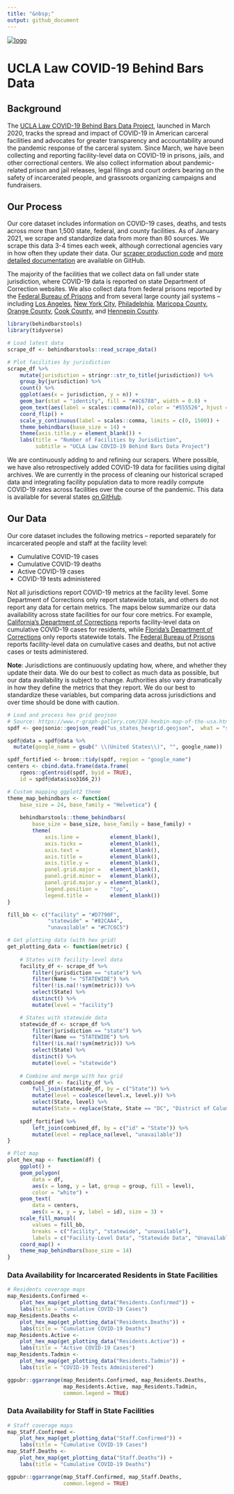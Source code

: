 ```yaml
---
title: "&nbsp;"
output: github_document
---
```


[![logo](logo.svg)](https://uclacovidbehindbars.org/)

# UCLA Law COVID-19 Behind Bars Data 

## Background 
The [UCLA Law COVID-19 Behind Bars Data Project](https://uclacovidbehindbars.org/), launched in March 2020, tracks the spread and impact of COVID-19 in American carceral facilities and advocates for greater transparency and accountability around the pandemic response of the carceral system. Since March, we have been collecting and reporting facility-level data on COVID-19 in prisons, jails, and other correctional centers. We also collect information about pandemic-related prison and jail releases, legal filings and court orders bearing on the safety of incarcerated people, and grassroots organizing campaigns and fundraisers.

## Our Process  
Our core dataset includes information on COVID-19 cases, deaths, and tests across more than 1,500 state, federal, and county facilities. As of January 2021, we scrape and standardize data from more than 80 sources. We scrape this data 3-4 times each week, although correctional agencies vary in how often they update their data. Our [scraper production code](https://github.com/uclalawcovid19behindbars/covid19_behind_bars_scrapers) and [more detailed documentation](https://github.com/uclalawcovid19behindbars/covid19_behind_bars_scrapers) are available on GitHub. 

The majority of the facilities that we collect data on fall under state jurisdiction, where COVID-19 data is reported on state Department of Correction websites. We also collect data from federal prisons reported by the [Federal Bureau of Prisons](https://www.bop.gov/coronavirus/) and from several large county jail systems – including [Los Angeles](https://lasd.org/covid19updates/), [New York City](https://doccs.ny.gov/doccs-covid-19-report), [Philadelphia](https://www.phila.gov/programs/coronavirus-disease-2019-covid-19/testing-and-data/#/philadelphia-prisons-covid-19-data), [Maricopa County](https://www.maricopa.gov/5574/COVID-19-in-County-Jails), [Orange County](https://ocsheriff.gov/about-ocsd/covid-19/covid-19-oc-jails), [Cook County](https://www.cookcountysheriff.org/covid-19-cases-at-ccdoc/), and [Hennepin County](https://www.hennepinsheriff.org/jail-warrants/jail-information/COVID-19).  

``` r
library(behindbarstools)
library(tidyverse)
```

``` r
# Load latest data 
scrape_df <- behindbarstools::read_scrape_data()
```

``` r
# Plot facilities by jurisdiction 
scrape_df %>% 
    mutate(jurisdiction = stringr::str_to_title(jurisdiction)) %>% 
    group_by(jurisdiction) %>% 
    count() %>% 
    ggplot(aes(x = jurisdiction, y = n)) + 
    geom_bar(stat = "identity", fill = "#4C6788", width = 0.8) + 
    geom_text(aes(label = scales::comma(n)), color = "#555526", hjust = -0.2, vjust = -0.5) + 
    coord_flip() + 
    scale_y_continuous(label = scales::comma, limits = c(0, 1500)) + 
    theme_behindbars(base_size = 14) + 
    theme(axis.title.y = element_blank()) + 
    labs(title = "Number of Facilities by Jurisdiction", 
         subtitle = "UCLA Law COVID-19 Behind Bars Data Project")
```

We are continuously adding to and refining our scrapers. Where possible, we have also retrospectively added COVID-19 data for facilities using digital archives. We are currently in the process of cleaning our historical scraped data and integrating facility population data to more readily compute COVID-19 rates across facilities over the course of the pandemic. This data is available for several states [on GitHub](https://github.com/uclalawcovid19behindbars/historical-data/tree/main/data). 

## Our Data 
Our core dataset includes the following metrics – reported separately for incarcerated people and staff at the facility level: 

* Cumulative COVID-19 cases 
* Cumulative COVID-19 deaths 
* Active COVID-19 cases 
* COVID-19 tests administered 

Not all jurisdictions report COVID-19 metrics at the facility level. Some Department of Corrections only report statewide totals, and others do not report any data for certain metrics. The maps below summarize our data availability across state facilities for our four core metrics. For example, [California's Department of Corrections](https://www.cdcr.ca.gov/covid19/population-status-tracking/) reports facility-level data on cumulative COVID-19 cases for residents, while [Florida's Department of Corrections](http://www.dc.state.fl.us/comm/covid-19.html) only reports statewide totals. The [Federal Bureau of Prisons](https://www.bop.gov/coronavirus/) reports facility-level data on cumulative cases and deaths, but not active cases or tests administered. 

**Note**: Jurisdictions are continuously updating how, where, and whether they update their data. We do our best to collect as much data as possible, but our data availability is subject to change. Authorities also vary dramatically in how they define the metrics that they report. We do our best to standardize these variables, but comparing data across jurisdictions and over time should be done with caution.

``` r
# Load and process hex grid geojson 
# Source: https://www.r-graph-gallery.com/328-hexbin-map-of-the-usa.html
spdf <- geojsonio::geojson_read("us_states_hexgrid.geojson",  what = "sp")

spdf@data = spdf@data %>% 
  mutate(google_name = gsub(" \\(United States\\)", "", google_name))

spdf_fortified <- broom::tidy(spdf, region = "google_name")
centers <- cbind.data.frame(data.frame(
    rgeos::gCentroid(spdf, byid = TRUE), 
    id = spdf@data$iso3166_2))

# Custom mapping ggplot2 theme 
theme_map_behindbars <- function(
    base_size = 24, base_family = "Helvetica") {
    
    behindbarstools::theme_behindbars(
        base_size = base_size, base_family = base_family) + 
        theme(
            axis.line =          element_blank(), 
            axis.ticks =         element_blank(), 
            axis.text =          element_blank(),
            axis.title =         element_blank(), 
            axis.title.y =       element_blank(), 
            panel.grid.major =   element_blank(), 
            panel.grid.minor =   element_blank(), 
            panel.grid.major.y = element_blank(), 
            legend.position =    "top", 
            legend.title =       element_blank())
}

fill_bb <- c("facility" = "#D7790F", 
             "statewide" = "#82CAA4", 
             "unavailable" = "#C7C6C5")

# Get plotting data (with hex grid) 
get_plotting_data <- function(metric) {
    
    # States with facility-level data 
    facility_df <- scrape_df %>% 
        filter(jurisdiction == "state") %>% 
        filter(Name != "STATEWIDE") %>% 
        filter(!is.na(!!sym(metric))) %>% 
        select(State) %>% 
        distinct() %>% 
        mutate(level = "facility")

    # States with statewide data 
    statewide_df <- scrape_df %>% 
        filter(jurisdiction == "state") %>% 
        filter(Name == "STATEWIDE") %>% 
        filter(!is.na(!!sym(metric))) %>% 
        select(State) %>% 
        distinct() %>% 
        mutate(level = "statewide")
    
    # Combine and merge with hex grid 
    combined_df <- facility_df %>% 
        full_join(statewide_df, by = c("State")) %>% 
        mutate(level = coalesce(level.x, level.y)) %>% 
        select(State, level) %>% 
        mutate(State = replace(State, State == "DC", "District of Columbia"))
    
    spdf_fortified %>% 
        left_join(combined_df, by = c("id" = "State")) %>% 
        mutate(level = replace_na(level, "unavailable"))
}

# Plot map  
plot_hex_map <- function(df) {
    ggplot() +
    geom_polygon(
        data = df, 
        aes(x = long, y = lat, group = group, fill = level), 
        color = "white") + 
    geom_text(
        data = centers, 
        aes(x = x, y = y, label = id), size = 3) + 
    scale_fill_manual(
        values = fill_bb,
        breaks = c("facility", "statewide", "unavailable"), 
        labels = c("Facility-Level Data", "Statewide Data", "Unavailable")) + 
    coord_map() + 
    theme_map_behindbars(base_size = 14) 
}
```

### Data Availability for Incarcerated Residents in State Facilities 
``` r
# Residents coverage maps 
map_Residents.Confirmed <- 
    plot_hex_map(get_plotting_data("Residents.Confirmed")) + 
    labs(title = "Cumulative COVID-19 Cases")
map_Residents.Deaths <- 
    plot_hex_map(get_plotting_data("Residents.Deaths")) + 
    labs(title = "Cumulative COVID-19 Deaths")
map_Residents.Active <- 
    plot_hex_map(get_plotting_data("Residents.Active")) + 
    labs(title = "Active COVID-19 Cases")
map_Residents.Tadmin <- 
    plot_hex_map(get_plotting_data("Residents.Tadmin")) + 
    labs(title = "COVID-19 Tests Administered")

ggpubr::ggarrange(map_Residents.Confirmed, map_Residents.Deaths, 
                  map_Residents.Active, map_Residents.Tadmin, 
                  common.legend = TRUE)
```

### Data Availability for Staff in State Facilities 
``` r
# Staff coverage maps 
map_Staff.Confirmed <- 
    plot_hex_map(get_plotting_data("Staff.Confirmed")) + 
    labs(title = "Cumulative COVID-19 Cases")
map_Staff.Deaths <- 
    plot_hex_map(get_plotting_data("Staff.Deaths")) + 
    labs(title = "Cumulative COVID-19 Deaths")

ggpubr::ggarrange(map_Staff.Confirmed, map_Staff.Deaths, 
                  common.legend = TRUE)
```
